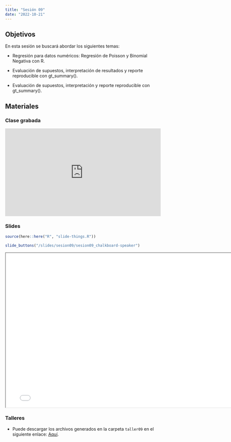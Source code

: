 ```yaml
---
title: "Sesión 09"
date: "2022-10-21"
---
```


## Objetivos

En esta sesión se buscará abordar los siguientes temas: 

- Regresión para datos numéricos: Regresión de Poisson y Binomial Negativa con R. 

- Evaluación de supuestos, interpretación de resultados y reporte reproducible con gt_summary().

- Evaluación de supuestos, interpretación y reporte reproducible con gt_summary(). 


## Materiales

::: {.panel-tabset}

### Clase grabada

<div style="padding:56.25% 0 0 0;position:relative;"><iframe src="https://player.vimeo.com/video/763368984?h=e96caad3dd&amp;badge=0&amp;autopause=0&amp;player_id=0&amp;app_id=58479" frameborder="0" allow="autoplay; fullscreen; picture-in-picture" allowfullscreen style="position:absolute;top:0;left:0;width:100%;height:100%;" title="sesion09"></iframe></div><script src="https://player.vimeo.com/api/player.js"></script>

### Slides

```r
source(here::here("R", "slide-things.R"))
```

```r
slide_buttons("/slides/sesion09/sesion09_chalkboard-speaker")
```

```{=html}
<iframe width="780" height="500" src="../slides/sesion09/sesion09_chalkboard-speaker.html" title="Sesión 9 - Regresión para datos binarios"></iframe>
```

### Talleres

- Puede descargar los archivos generados en la carpeta `taller09` en el siguiente enlace: [Aquí](https://drive.google.com/drive/folders/1eA687qrvz-JFy15w_XyxZDMJi3gZt37b?usp=sharing).


:::


